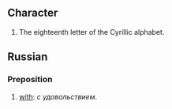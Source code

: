 == Character ==
#The eighteenth letter of the Cyrillic alphabet.

== Russian ==
===Preposition===

# [[with]]: ''с удовольствием''.